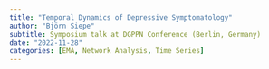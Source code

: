 ```yaml
---
title: "Temporal Dynamics of Depressive Symptomatology"
author: "Björn Siepe"
subtitle: Symposium talk at DGPPN Conference (Berlin, Germany)
date: "2022-11-28"
categories: [EMA, Network Analysis, Time Series]
---
```

